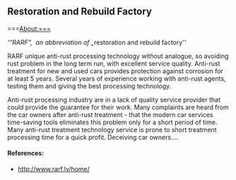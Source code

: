 ==Restoration and Rebuild Factory==

===About:===

'''“RARF”,  an abbreviation of „''restoration and rebuild factory''

RARF unique anti-rust processing technology without analogue, so  avoiding rust problem in the long term run, with excellent service quality. Anti-rust treatment for new and used cars provides protection against corrosion for at least 5 years. Several years of experience working with anti-rust agents, testing them and giving the best processing technology. 

Anti-rust processing industry are in a lack of quality service provider that could provide the guarantee for their work. Many complaints are heard from the car owners after anti-rust treatment - that the modern car services time-saving tools eliminates this problem only for a short period of time. Many anti-rust treatment technology service is prone to short treatment processing time for a quick profit. Deceiving car owners....

====References:====
* http://www.rarf.lv/home/